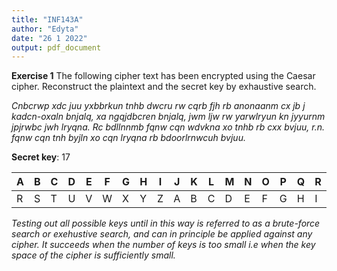 ```yaml
---
title: "INF143A"
author: "Edyta"
date: "26 1 2022"
output: pdf_document
---
```


**Exercise 1** The following cipher text has been encrypted using the Caesar
cipher. Reconstruct the plaintext and the secret key by exhaustive search.

*Cnbcrwp xdc juu yxbbrkun tnhb dwcru rw cqrb fjh rb anonaanm cx jb j kadcn-oxaln bnjalq, xa ngqjdbcren bnjalq, jwm ljw rw yarwlryun kn jyyurnm jpjrwbc jwh lryqna. Rc bdllnnmb fqnw cqn wdvkna xo tnhb rb cxx bvjuu, r.n. fqnw cqn tnh byjln xo cqn lryqna rb bdoorlrnwcuh bvjuu.*

**Secret key**: 17

| **A** | **B** | **C** | **D** | **E** | **F** | **G** | **H** | **I** | **J** | **K** | **L** | **M** | **N** | **O** | **P** | **Q** | **R** | **S** | **T** | **U** | **V** | **W** | **X** | **Y** | **Z**
|---|---|---|---|---|---|---|---|---|---|---|---|---|---|---|---|---|---|---|---|---|---|---|---|---|---|
| R | S | T | U | V | W | X | Y | Z | A | B | C | D | E | F | G | H | I | J | K | L | M | N | O | P | Q |

*Testing out all possible keys until in this way is referred to as a brute-force search or exehustive search, and can in principle be applied against any cipher. It succeeds when the number of keys is too small i.e when the key space of the cipher is sufficiently small.*


